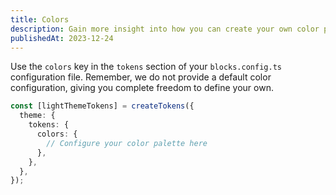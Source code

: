 ```yaml
---
title: Colors
description: Gain more insight into how you can create your own color palette.
publishedAt: 2023-12-24
---
```


Use the `colors` key in the `tokens` section of your `blocks.config.ts` configuration file. Remember, we do not provide a default color configuration, giving you complete freedom to define your own.

```ts /tokens/#v /colors/#s
const [lightThemeTokens] = createTokens({
  theme: {
    tokens: {
      colors: {
        // Configure your color palette here
      },
    },
  },
});
```
